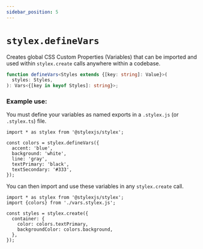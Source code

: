 ```yaml
---
sidebar_position: 5
---
```


# `stylex.defineVars`

Creates global CSS Custom Properties (Variables) that can be imported and used
within `stylex.create` calls anywhere within a codebase.

```ts
function defineVars<Styles extends {[key: string]: Value}>(
  styles: Styles,
): Vars<{[key in keyof Styles]: string}>;
```

### Example use:

You must define your variables as named exports in a `.stylex.js` (or
`.stylex.ts`) file.

```tsx title="vars.stylex.js"
import * as stylex from '@stylexjs/stylex';

const colors = stylex.defineVars({
  accent: 'blue',
  background: 'white',
  line: 'gray',
  textPrimary: 'black',
  textSecondary: '#333',
});
```

You can then import and use these variables in any `stylex.create` call.

```tsx
import * as stylex from '@stylexjs/stylex';
import {colors} from './vars.stylex.js';

const styles = stylex.create({
  container: {
    color: colors.textPrimary,
    backgroundColor: colors.background,
  },
});
```
